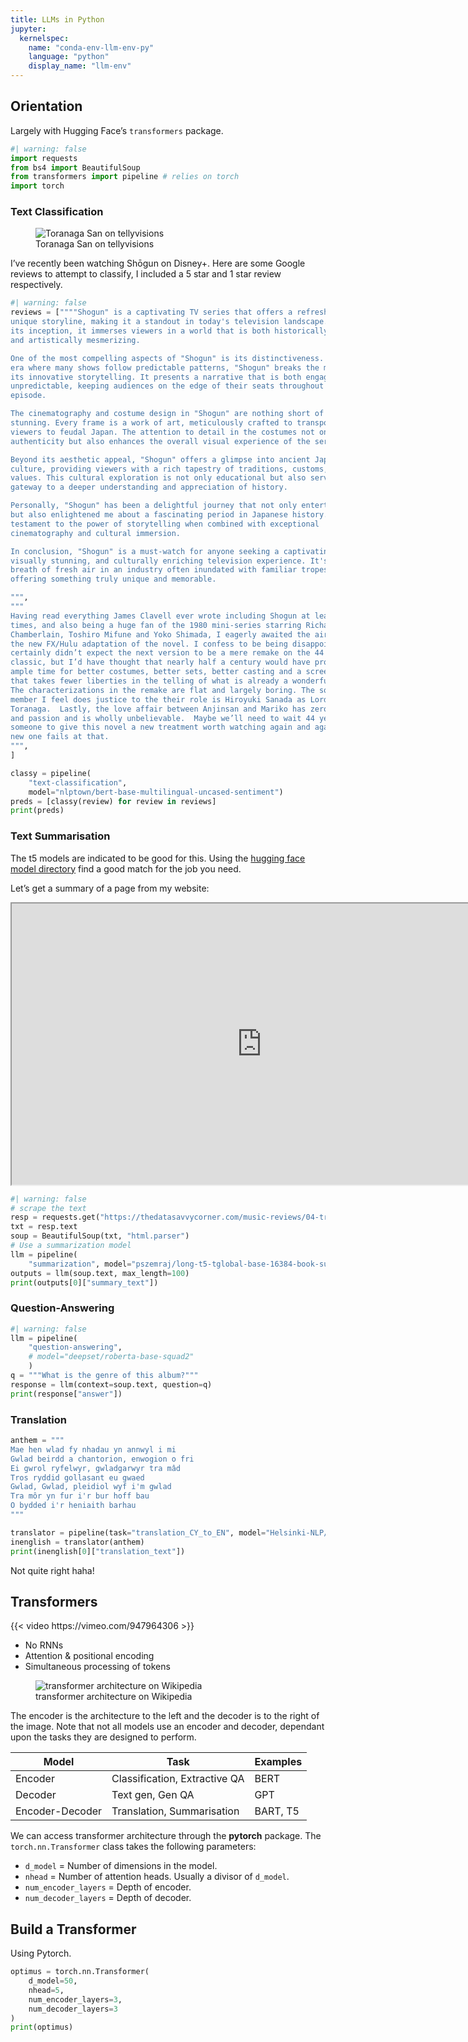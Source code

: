 ```yaml
---
title: LLMs in Python
jupyter: 
  kernelspec:
    name: "conda-env-llm-env-py"
    language: "python"
    display_name: "llm-env"
---
```


## Orientation

Largely with Hugging Face's `transformers` package.

```python
#| warning: false
import requests
from bs4 import BeautifulSoup
from transformers import pipeline # relies on torch
import torch

```

### Text Classification

![Toranaga San on tellyvisions](https://tellyvisions.org/sites/default/files/styles/hero__1070x485/public/2023-12/Shogun%20Hiroyuki%20Sanada.jpeg?h=722d8239&itok=4P2HrbGh)

I've recently been watching Shōgun on Disney+. Here are some Google reviews to
attempt to classify, I included a 5 star and 1 star review respectively.

```python
#| warning: false
reviews = [""""Shogun" is a captivating TV series that offers a refreshing and
unique storyline, making it a standout in today's television landscape. From
its inception, it immerses viewers in a world that is both historically rich
and artistically mesmerizing.

One of the most compelling aspects of "Shogun" is its distinctiveness. In an
era where many shows follow predictable patterns, "Shogun" breaks the mold with
its innovative storytelling. It presents a narrative that is both engaging and
unpredictable, keeping audiences on the edge of their seats throughout each
episode.

The cinematography and costume design in "Shogun" are nothing short of
stunning. Every frame is a work of art, meticulously crafted to transport
viewers to feudal Japan. The attention to detail in the costumes not only adds
authenticity but also enhances the overall visual experience of the series.

Beyond its aesthetic appeal, "Shogun" offers a glimpse into ancient Japanese
culture, providing viewers with a rich tapestry of traditions, customs, and
values. This cultural exploration is not only educational but also serves as a
gateway to a deeper understanding and appreciation of history.

Personally, "Shogun" has been a delightful journey that not only entertained
but also enlightened me about a fascinating period in Japanese history. It's a
testament to the power of storytelling when combined with exceptional
cinematography and cultural immersion.

In conclusion, "Shogun" is a must-watch for anyone seeking a captivating,
visually stunning, and culturally enriching television experience. It's a
breath of fresh air in an industry often inundated with familiar tropes,
offering something truly unique and memorable.

""",
"""
Having read everything James Clavell ever wrote including Shogun at least five
times, and also being a huge fan of the 1980 mini-series starring Richard
Chamberlain, Toshiro Mifune and Yoko Shimada, I eagerly awaited the airing of
the new FX/Hulu adaptation of the novel. I confess to be being disappointed. I
certainly didn’t expect the next version to be a mere remake on the 44 year-old
classic, but I’d have thought that nearly half a century would have provided
ample time for better costumes, better sets, better casting and a screenplay
that takes fewer liberties in the telling of what is already a wonderful story.
The characterizations in the remake are flat and largely boring. The sole cast
member I feel does justice to the their role is Hiroyuki Sanada as Lord
Toranaga.  Lastly, the love affair between Anjinsan and Mariko has zero heat
and passion and is wholly unbelievable.  Maybe we’ll need to wait 44 years for
someone to give this novel a new treatment worth watching again and again. This
new one fails at that.
""",
]

classy = pipeline(
    "text-classification",
    model="nlptown/bert-base-multilingual-uncased-sentiment")
preds = [classy(review) for review in reviews]
print(preds)

```

### Text Summarisation

The t5 models are indicated to be good for this. Using the
[hugging face model directory](https://huggingface.co/models) find a good match for the job you need.

Let's get a summary of a page from my website:

<iframe src="https://thedatasavvycorner.com/music-reviews/04-triads" width=800 height=450></iframe>

```python
#| warning: false
# scrape the text
resp = requests.get("https://thedatasavvycorner.com/music-reviews/04-triads")
txt = resp.text
soup = BeautifulSoup(txt, "html.parser")
# Use a summarization model
llm = pipeline(
    "summarization", model="pszemraj/long-t5-tglobal-base-16384-book-summary")
outputs = llm(soup.text, max_length=100)
print(outputs[0]["summary_text"])
```

### Question-Answering

```python
#| warning: false
llm = pipeline(
    "question-answering",
    # model="deepset/roberta-base-squad2"
    )
q = """What is the genre of this album?"""
response = llm(context=soup.text, question=q)
print(response["answer"])

```

### Translation

```python
anthem = """
Mae hen wlad fy nhadau yn annwyl i mi
Gwlad beirdd a chantorion, enwogion o fri
Ei gwrol ryfelwyr, gwladgarwyr tra mâd
Tros ryddid gollasant eu gwaed
Gwlad, Gwlad, pleidiol wyf i'm gwlad
Tra môr yn fur i'r bur hoff bau
O bydded i'r heniaith barhau
"""

translator = pipeline(task="translation_CY_to_EN", model="Helsinki-NLP/opus-mt-cy-en")
inenglish = translator(anthem)
print(inenglish[0]["translation_text"])

```

Not quite right haha!

## Transformers

{{< video https://vimeo.com/947964306 >}}


* No RNNs
* Attention & positional encoding
* Simultaneous processing of tokens

![transformer architecture on Wikipedia](https://upload.wikimedia.org/wikipedia/commons/8/8f/The-Transformer-model-architecture.png)

The encoder is the architecture to the left and the decoder is to the right of the image. Note that not all models use an encoder and decoder, dependant upon the tasks they are designed to perform. 

| Model           | Task                          | Examples | 
| --------------- | ----------------------------- | -------- |
| Encoder         | Classification, Extractive QA | BERT     |
| Decoder         | Text gen, Gen QA              | GPT      |
| Encoder-Decoder | Translation, Summarisation    | BART, T5 |

We can access transformer architecture through the **pytorch** package. The `torch.nn.Transformer` class takes the following parameters:

* `d_model` = Number of dimensions in the model.
* `nhead` = Number of attention heads. Usually a divisor of `d_model`.
* `num_encoder_layers` = Depth of encoder.
* `num_decoder_layers` = Depth of decoder.

## Build a Transformer

Using Pytorch.

```python
optimus = torch.nn.Transformer(
    d_model=50,
    nhead=5,
    num_encoder_layers=3,
    num_decoder_layers=3
)
print(optimus)
```
